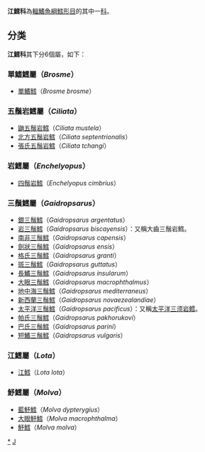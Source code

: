 {{Automatic taxobox
| taxon = Lotidae
| authority = 
| subdivision_ranks = [[屬|屬]]
| subdivision = * 見內文
}}
'''江鱈科'''為[[輻鰭魚綱|輻鰭魚綱]][[鱈形目|鱈形目]]的其中一[[科|科]]。

== 分类 ==
'''江鱈科'''其下分6個屬，如下：
===單鰭鱈屬（''Brosme''）===
* [[單鰭鱈|單鰭鱈]]（''Brosme brosme''）
===五鬚岩鱈屬（''Ciliata''）===
* [[鼬五鬚岩鱈|鼬五鬚岩鱈]]（''Ciliata mustela''）
* [[北方五鬚岩鱈|北方五鬚岩鱈]]（''Ciliata septentrionalis''）
* [[張氏五鬚岩鱈|張氏五鬚岩鱈]]（''Ciliata tchangi''）

===岩鱈屬（''Enchelyopus''）===
* [[四鬚岩鱈|四鬚岩鱈]]（''Enchelyopus cimbrius''）
===三鬚鱈屬（''Gaidropsarus''）===
* [[銀三鬚鱈|銀三鬚鱈]]（''Gaidropsarus argentatus''）
* [[岩三鬚鱈|岩三鬚鱈]]（''Gaidropsarus biscayensis''）：又稱大齒三鬚岩鱈。
* [[南非三鬚鱈|南非三鬚鱈]]（''Gaidropsarus capensis''）
* [[劍狀三鬚鱈|劍狀三鬚鱈]]（''Gaidropsarus ensis''）
* [[格氏三鬚鱈|格氏三鬚鱈]]（''Gaidropsarus granti''）
* [[斑三鬚鱈|斑三鬚鱈]]（''Gaidropsarus guttatus''）
* [[長鰭三鬚鱈|長鰭三鬚鱈]]（''Gaidropsarus insularum''）
* [[大眼三鬚鱈|大眼三鬚鱈]]（''Gaidropsarus macrophthalmus''）
* [[地中海三鬚鱈|地中海三鬚鱈]]（''Gaidropsarus mediterraneus''）
* [[新西蘭三鬚鱈|新西蘭三鬚鱈]]（''Gaidropsarus novaezealandiae''）
* [[太平洋三鬚鱈|太平洋三鬚鱈]]（''Gaidropsarus pacificus''）：又稱[[太平洋三须岩鳕|太平洋三须岩鳕]]。
*[[帕氏三鬚鱈|帕氏三鬚鱈]]（''Gaidropsarus pakhorukovi''）
* [[巴氏三鬚鱈|巴氏三鬚鱈]]（''Gaidropsarus parini''）
* [[短鰭三鬚鱈|短鰭三鬚鱈]]（''Gaidropsarus vulgaris''）

===江鱈屬（''Lota''）===
* [[江鱈|江鱈]]（''Lota lota''）

===魣鱈屬（''Molva''）===
* [[藍魣鱈|藍魣鱈]]（''Molva dypterygius''）
* [[大眼魣鱈|大眼魣鱈]]（''Molva macrophthalma''）
* [[魣鱈|魣鱈]]（''Molva molva''）
{{Taxonbar|from=Q283148}}

[[Category:江鱈科|*]]
[[Category:鱈形目|J]]